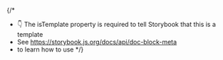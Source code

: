 
{/* 
  * 👇 The isTemplate property is required to tell Storybook that this is a template
  * See https://storybook.js.org/docs/api/doc-block-meta
  * to learn how to use
*/}

<Meta isTemplate />

<Title />

> Documentation personnalisée via le fichier `.storybook/DocumentationTemplate.mdx`.

# Default implementation

<Primary />

## Inputs

The component accepts the following inputs (props):

<Controls sort='alpha' exclude="aria-" />

### Accessibility
<Controls sort='alpha' include="aria-" />

---

## Additional variations

Listed below are additional variations of the component.

<Stories />